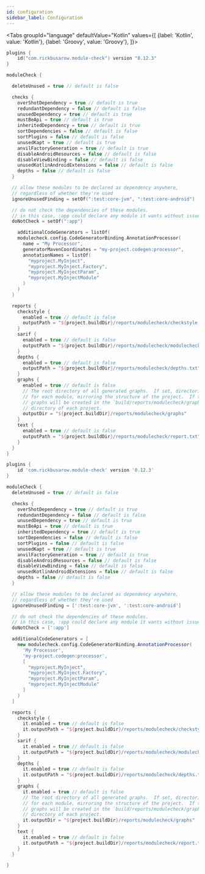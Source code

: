 ```yaml
---
id: configuration
sidebar_label: Configuration
---
```



<Tabs groupId="language"
      defaultValue="Kotlin"
      values={[
        {label: 'Kotlin', value: 'Kotlin'}, {label: 'Groovy', value: 'Groovy'},
      ]}>

  <TabItem value="Kotlin">

``` kotlin title="root/build.gradle.kts"
plugins {
    id("com.rickbusarow.module-check") version "0.12.3"
}

moduleCheck {

  deleteUnused = true // default is false

  checks {
    overShotDependency = true // default is true
    redundantDependency = false // default is false
    unusedDependency = true // default is true
    mustBeApi = true // default is true
    inheritedDependency = true // default is true
    sortDependencies = false // default is false
    sortPlugins = false // default is false
    unusedKapt = true // default is true
    anvilFactoryGeneration = true // default is true
    disableAndroidResources = false // default is false
    disableViewBinding = false // default is false
    unusedKotlinAndroidExtensions = false // default is false
    depths = false // default is false
  }

  // allow these modules to be declared as dependency anywhere,
  // regardless of whether they're used
  ignoreUnusedFinding = setOf(":test:core-jvm", ":test:core-android")

  // do not check the dependencies of these modules.
  // in this case, :app could declare any module it wants without issue
  doNotCheck = setOf(":app")

    additionalCodeGenerators = listOf(
    modulecheck.config.CodeGeneratorBinding.AnnotationProcessor(
      name = "My Processor",
      generatorMavenCoordinates = "my-project.codegen:processor",
      annotationNames = listOf(
        "myproject.MyInject",
        "myproject.MyInject.Factory",
        "myproject.MyInjectParam",
        "myproject.MyInjectModule"
      )
    )
  )

  reports {
    checkstyle {
      enabled = true // default is false
      outputPath = "${project.buildDir}/reports/modulecheck/checkstyle.xml"
    }
    sarif {
      enabled = true // default is false
      outputPath = "${project.buildDir}/reports/modulecheck/modulecheck.sarif"
    }
    depths {
      enabled = true // default is false
      outputPath = "${project.buildDir}/reports/modulecheck/depths.txt"
    }
    graphs {
      enabled = true // default is false
      // The root directory of all generated graphs.  If set, directories will be created
      // for each module, mirroring the structure of the project.  If this property is null,
      // graphs will be created in the `build/reports/modulecheck/graphs/` relative
      // directory of each project.
      outputDir = "${project.buildDir}/reports/modulecheck/graphs"
    }
    text {
      enabled = true // default is false
      outputPath = "${project.buildDir}/reports/modulecheck/report.txt"
    }
  }
}
```

  </TabItem>

  <TabItem value="Groovy">

``` groovy title="root/build.gradle"
plugins {
    id 'com.rickbusarow.module-check' version '0.12.3'
}

moduleCheck {
  deleteUnused = true // default is false

  checks {
    overShotDependency = true // default is true
    redundantDependency = false // default is false
    unusedDependency = true // default is true
    mustBeApi = true // default is true
    inheritedDependency = true // default is true
    sortDependencies = false // default is false
    sortPlugins = false // default is false
    unusedKapt = true // default is true
    anvilFactoryGeneration = true // default is true
    disableAndroidResources = false // default is false
    disableViewBinding = false // default is false
    unusedKotlinAndroidExtensions = false // default is false
    depths = false // default is false
  }

  // allow these modules to be declared as dependency anywhere,
  // regardless of whether they're used
  ignoreUnusedFinding = [':test:core-jvm', ':test:core-android']

  // do not check the dependencies of these modules.
  // in this case, :app could declare any module it wants without issue
  doNotCheck = [':app']

  additionalCodeGenerators = [
    new modulecheck.config.CodeGeneratorBinding.AnnotationProcessor(
      'My Processor',
      'my-project.codegen:processor',
      [
        "myproject.MyInject",
        "myproject.MyInject.Factory",
        "myproject.MyInjectParam",
        "myproject.MyInjectModule"
      ]
    )
  ]

  reports {
    checkstyle {
      it.enabled = true // default is false
      it.outputPath = "${project.buildDir}/reports/modulecheck/checkstyle.xml"
    }
    sarif {
      it.enabled = true // default is false
      it.outputPath = "${project.buildDir}/reports/modulecheck/modulecheck.sarif"
    }
    depths {
      it.enabled = true // default is false
      it.outputPath = "${project.buildDir}/reports/modulecheck/depths.txt"
    }
    graphs {
      it.enabled = true // default is false
      // The root directory of all generated graphs.  If set, directories will be created
      // for each module, mirroring the structure of the project.  If this property is null,
      // graphs will be created in the `build/reports/modulecheck/graphs/` relative
      // directory of each project.
      it.outputDir = "${project.buildDir}/reports/modulecheck/graphs"
    }
    text {
      it.enabled = true // default is false
      it.outputPath = "${project.buildDir}/reports/modulecheck/report.txt"
    }
  }

}
```
  </TabItem>
</Tabs>
